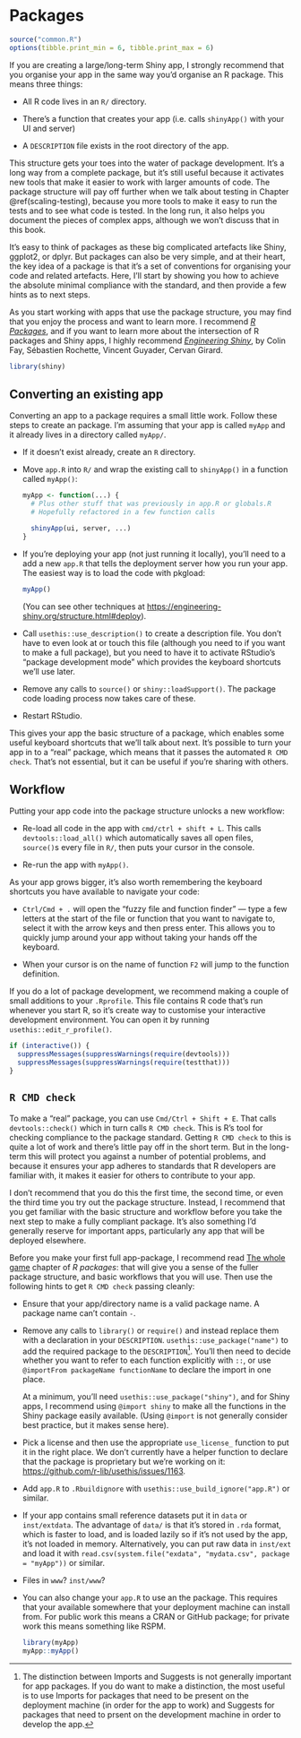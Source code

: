 # Packages {#scaling-packaging}

```r
source("common.R")
options(tibble.print_min = 6, tibble.print_max = 6)
```

If you are creating a large/long-term Shiny app, I strongly recommend that you organise your app in the same way you'd organise an R package. This means three things:

-   All R code lives in an `R/` directory.

-   There's a function that creates your app (i.e. calls `shinyApp()` with your UI and server)

-   A `DESCRIPTION` file exists in the root directory of the app.

This structure gets your toes into the water of package development. It's a long way from a complete package, but it's still useful because it activates new tools that make it easier to work with larger amounts of code. The package structure will pay off further when we talk about testing in Chapter \@ref(scaling-testing), because you more tools to make it easy to run the tests and to see what code is tested. In the long run, it also helps you document the pieces of complex apps, although we won't discuss that in this book.

It's easy to think of packages as these big complicated artefacts like Shiny, ggplot2, or dplyr. But packages can also be very simple, and at their heart, the key idea of a package is that it's a set of conventions for organising your code and related artefacts. Here, I'll start by showing you how to achieve the absolute minimal compliance with the standard, and then provide a few hints as to next steps.

As you start working with apps that use the package structure, you may find that you enjoy the process and want to learn more. I recommend [*R Packages*](https://r-pkgs.org){.uri}, and if you want to learn more about the intersection of R packages and Shiny apps, I highly recommend [*Engineering Shiny*](http://engineering-shiny.org/){.uri}, by Colin Fay, Sébastien Rochette, Vincent Guyader, Cervan Girard.

```r
library(shiny)
```

## Converting an existing app

Converting an app to a package requires a small little work. Follow these steps to create an package. I'm assuming that your app is called `myApp` and it already lives in a directory called `myApp/`.

-   If it doesn't exist already, create an `R` directory.

-   Move `app.R` into `R/` and wrap the existing call to `shinyApp()` in a function called `myApp()`:

    ```r
    myApp <- function(...) {
      # Plus other stuff that was previously in app.R or globals.R
      # Hopefully refactored in a few function calls
      
      shinyApp(ui, server, ...)
    }
    ```

-   If you're deploying your app (not just running it locally), you'll need to a add a new `app.R` that tells the deployment server how you run your app. The easiest way is to load the code with pkgload:

    ```r
    myApp()
    ```

    (You can see other techniques at <https://engineering-shiny.org/structure.html#deploy>).

-   Call `usethis::use_description()` to create a description file. You don't have to even look at or touch this file (although you need to if you want to make a full package), but you need to have it to activate RStudio's "package development mode" which provides the keyboard shortcuts we'll use later.

-   Remove any calls to `source()` or `shiny::loadSupport()`. The package code loading process now takes care of these.

-   Restart RStudio.

This gives your app the basic structure of a package, which enables some useful keyboard shortcuts that we'll talk about next. It's possible to turn your app in to a "real" package, which means that it passes the automated `R CMD check`. That's not essential, but it can be useful if you're sharing with others.

## Workflow

Putting your app code into the package structure unlocks a new workflow:

-   Re-load all code in the app with `cmd/ctrl + shift + L`. This calls `devtools::load_all()` which automatically saves all open files, `source()`s every file in `R/`, then puts your cursor in the console.

-   Re-run the app with `myApp()`.

As your app grows bigger, it's also worth remembering the keyboard shortcuts you have available to navigate your code:

-   `Ctrl/Cmd + .` will open the "fuzzy file and function finder" --- type a few letters at the start of the file or function that you want to navigate to, select it with the arrow keys and then press enter. This allows you to quickly jump around your app without taking your hands off the keyboard.

-   When your cursor is on the name of function `F2` will jump to the function definition.

If you do a lot of package development, we recommend making a couple of small additions to your `.Rprofile`. This file contains R code that's run whenever you start R, so it's create way to customise your interactive development environment. You can open it by running `usethis::edit_r_profile()`.

``` .r
if (interactive()) {
  suppressMessages(suppressWarnings(require(devtools)))
  suppressMessages(suppressWarnings(require(testthat)))
}
```

## `R CMD check`

To make a "real" package, you can use `Cmd/Ctrl + Shift + E`. That calls `devtools::check()` which in turn calls `R CMD check`. This is R's tool for checking compliance to the package standard. Getting `R CMD check` to this is quite a lot of work and there's little pay off in the short term. But in the long-term this will protect you against a number of potential problems, and because it ensures your app adheres to standards that R developers are familiar with, it makes it easier for others to contribute to your app.

I don't recommend that you do this the first time, the second time, or even the third time you try out the package structure. Instead, I recommend that you get familiar with the basic structure and workflow before you take the next step to make a fully compliant package. It's also something I'd generally reserve for important apps, particularly any app that will be deployed elsewhere.

Before you make your first full app-package, I recommend read [The whole game](https://r-pkgs.org/whole-game.html) chapter of *R packages*: that will give you a sense of the fuller package structure, and basic workflows that you will use. Then use the following hints to get `R CMD check` passing cleanly:

-   Ensure that your app/directory name is a valid package name. A package name can't contain `-`.

-   Remove any calls to `library()` or `require()` and instead replace them with a declaration in your `DESCRIPTION`. `usethis::use_package("name")` to add the required package to the `DESCRIPTION`[^1]. You'll then need to decide whether you want to refer to each function explicitly with `::`, or use `@importFrom packageName functionName` to declare the import in one place.

    At a minimum, you'll need `usethis::use_package("shiny")`, and for Shiny apps, I recommend using `@import shiny` to make all the functions in the Shiny package easily available. (Using `@import` is not generally consider best practice, but it makes sense here).

-   Pick a license and then use the appropriate `use_license_` function to put it in the right place. We don't currently have a helper function to declare that the package is proprietary but we're working on it: <https://github.com/r-lib/usethis/issues/1163>.

-   Add `app.R` to `.Rbuildignore` with `usethis::use_build_ignore("app.R")` or similar.

-   If your app contains small reference datasets put it in `data` or `inst/extdata`. The advantage of `data/` is that it's stored in `.rda` format, which is faster to load, and is loaded lazily so if it's not used by the app, it's not loaded in memory. Alternatively, you can put raw data in `inst/ext` and load it with `read.csv(system.file("exdata", "mydata.csv", package = "myApp"))` or similar.

-   Files in `www`? `inst/www`?

-   You can also change your `app.R` to use an the package. This requires that your available somewhere that your deployment machine can install from. For public work this means a CRAN or GitHub package; for private work this means something like RSPM.

    ```r
    library(myApp)
    myApp::myApp()
    ```

[^1]: The distinction between Imports and Suggests is not generally important for app packages. If you do want to make a distinction, the most useful is to use Imports for packages that need to be present on the deployment machine (in order for the app to work) and Suggests for packages that need to prsent on the development machine in order to develop the app.
